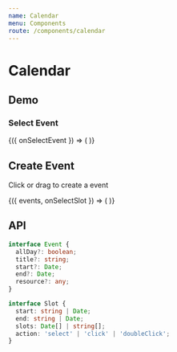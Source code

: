 ```yaml
---
name: Calendar
menu: Components
route: /components/calendar
---
```




# Calendar

## Demo

### Select Event

<Playground>
  <CalendarDemo>
    {({ onSelectEvent }) => (
      <Calendar
        onSelectEvent={onSelectEvent}
        events={[
          {
            allDay: true,
            title: 'Make the World Better Place',
            start: moment()
              .subtract(2, 'd')
              .toDate(),
            end: moment()
              .add(2, 'd')
              .toDate(),
          },
          {
            allDay: true,
            title: 'Camping',
            start: moment()
              .subtract(1, 'd')
              .toDate(),
            end: moment()
              .add(1, 'd')
              .toDate(),
          },
          {
            allDay: false,
            title: 'Study',
            start: moment()
              .set('year', moment().get('year'))
              .add(1, 'd')
              .set('hour', 6)
              .toDate(),
            end: moment()
              .set('year', moment().get('year'))
              .add(1, 'd')
              .set('hour', 16)
              .toDate(),
          },
          {
            allDay: false,
            title: 'Practice Guitar',
            start: moment()
              .set('year', moment().get('year'))
              .set('hour', 9)
              .toDate(),
            end: moment()
              .set('year', moment().get('year'))
              .set('hour', 21)
              .toDate(),
          },
          {
            allDay: false,
            title: 'Slack',
            start: moment()
              .set('year', moment().get('year'))
              .set('hour', 6)
              .toDate(),
            end: moment()
              .set('year', moment().get('year'))
              .set('hour', 12)
              .toDate(),
          },
        ]}
      />
    )}
  </CalendarDemo>
</Playground>

## Create Event

Click or drag to create a event

<Playground>
  <CalendarDemo>
    {({ events, onSelectSlot }) => (
      <Calendar isSelectable events={events} onSelectSlot={onSelectSlot} />
    )}
  </CalendarDemo>
</Playground>

## API

<Props of={Calendar} />

```ts
interface Event {
  allDay?: boolean;
  title?: string;
  start?: Date;
  end?: Date;
  resource?: any;
}

interface Slot {
  start: string | Date;
  end: string | Date;
  slots: Date[] | string[];
  action: 'select' | 'click' | 'doubleClick';
}
```
